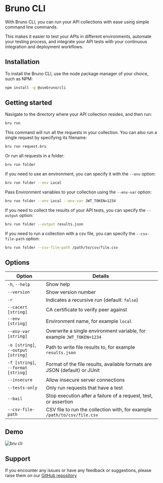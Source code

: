 # Bruno CLI

With Bruno CLI, you can run your API collections with ease using simple command line commands.

This makes it easier to test your APIs in different environments, automate your testing process, and integrate your API tests with your continuous integration and deployment workflows.

## Installation
To install the Bruno CLI, use the node package manager of your choice, such as NPM:
```bash copy
npm install -g @usebruno/cli
```

## Getting started
Navigate to the directory where your API collection resides, and then run:
```bash copy
bru run
```
This command will run all the requests in your collection. You can also run a single request by specifying its filename:

```bash copy
bru run request.bru
```

Or run all requests in a folder:
```bash copy
bru run folder
```

If you need to use an environment, you can specify it with the `--env` option:
```bash copy
bru run folder --env Local
```

Pass Environment variables to your collection using the `--env-var` option:
```bash copy
bru run folder --env Local --env-var JWT_TOKEN=1234
```

If you need to collect the results of your API tests, you can specify the `--output` option:
```bash copy
bru run folder --output results.json
```

If you need to run a collection with a csv file, you can specify the `--csv-file-path` option:
```bash copy
bru run folder --csv-file-path /path/to/csv/file.csv
```

## Options
| Option                    | Details                                                                                         |
|---------------------------|-------------------------------------------------------------------------------------------------|
| `-h`, `--help`            | 	Show help                                                                                     |
| `--version`               | Show version number                                                                             |
| `-r`                      | Indicates a recursive run (default: `false`)                                                    |
| `--cacert [string]`       | CA certificate to verify peer against                                                           |
| `--env [string]`          | Environment name, for example `local`                                                           |
| `--env-var [string]`      | Overwrite a single environment variable, for example `JWT_TOKEN=1234`                           |
| `-o [string]`,<br/>`--output [string]` | Path to write file results to, for example `results.json`                          |
| `-f [string]`,<br/>`--format [string]` | Format of the file results, available formats are JSON (default) or JUnit          |
| `--insecure`              | Allow insecure server connections                                                               |
| `--tests-only`            | Only run requests that have a test                                                              |
| `--bail`                  | Stop execution after a failure of a request, test, or assertion                                 |
| `--csv-file-path`         | CSV file to run the collection with, for example `/path/to/csv/file.csv`                        |

## Demo
![bru cli](/screenshots/cli-demo.webp)

## Support
If you encounter any issues or have any feedback or suggestions, please raise them on our [GitHub repository](https://github.com/usebruno/bruno)